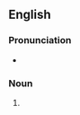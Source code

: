 ==English==

===Pronunciation===
* {{a|US}} {{IPA|/ˈæm.bɚ.dʒæks/|lang=en}}

===Noun===
{{head|en|noun plural form}}

# {{plural of|amberjack|lang=en}}